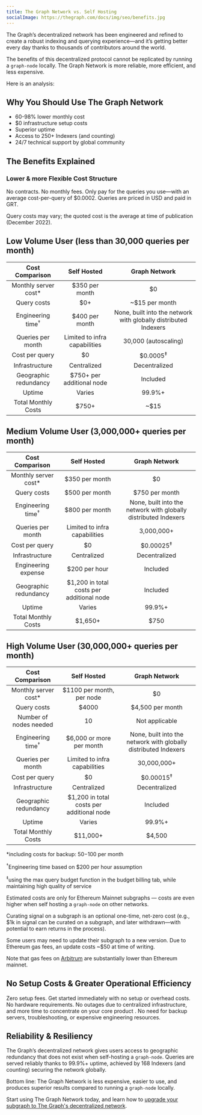 ```yaml
---
title: The Graph Network vs. Self Hosting
socialImage: https://thegraph.com/docs/img/seo/benefits.jpg
---
```


The Graph’s decentralized network has been engineered and refined to create a robust indexing and querying experience—and it’s getting better every day thanks to thousands of contributors around the world.

The benefits of this decentralized protocol cannot be replicated by running a `graph-node` locally. The Graph Network is more reliable, more efficient, and less expensive.

Here is an analysis:

## Why You Should Use The Graph Network

- 60-98% lower monthly cost
- $0 infrastructure setup costs
- Superior uptime
- Access to 250+ Indexers (and counting)
- 24/7 technical support by global community

## The Benefits Explained

### Lower & more Flexible Cost Structure

No contracts. No monthly fees. Only pay for the queries you use—with an average cost-per-query of $0.0002. Queries are priced in USD and paid in GRT.

Query costs may vary; the quoted cost is the average at time of publication (December 2022).

## Low Volume User (less than 30,000 queries per month)

| Cost Comparison | Self Hosted | Graph Network |
| :-: | :-: | :-: |
| Monthly server cost\* | $350 per month | $0 |
| Query costs | $0+ | ~$15 per month |
| Engineering time<sup>†</sup> | $400 per month | None, built into the network with globally distributed Indexers |
| Queries per month | Limited to infra capabilities | 30,000 (autoscaling) |
| Cost per query | $0 | $0.0005<sup>‡</sup> |
| Infrastructure | Centralized | Decentralized |
| Geographic redundancy | $750+ per additional node | Included |
| Uptime | Varies | 99.9%+ |
| Total Monthly Costs | <span className="highlight-row" />$750+ | ~$15 |

## Medium Volume User (3,000,000+ queries per month)

| Cost Comparison | Self Hosted | Graph Network |
| :-: | :-: | :-: |
| Monthly server cost\* | $350 per month | $0 |
| Query costs | $500 per month | $750 per month |
| Engineering time<sup>†</sup> | $800 per month | None, built into the network with globally distributed Indexers |
| Queries per month | Limited to infra capabilities | 3,000,000+ |
| Cost per query | $0 | $0.00025<sup>‡</sup> |
| Infrastructure | Centralized | Decentralized |
| Engineering expense | $200 per hour | Included |
| Geographic redundancy | $1,200 in total costs per additional node | Included |
| Uptime | Varies | 99.9%+ |
| Total Monthly Costs | <span className="highlight-row" /> $1,650+ | $750 |

## High Volume User (30,000,000+ queries per month)

| Cost Comparison | Self Hosted | Graph Network |
| :-: | :-: | :-: |
| Monthly server cost\* | $1100 per month, per node | $0 |
| Query costs | $4000 | $4,500 per month |
| Number of nodes needed | 10 | Not applicable |
| Engineering time<sup>†</sup> | $6,000 or more per month | None, built into the network with globally distributed Indexers |
| Queries per month | Limited to infra capabilities | 30,000,000+ |
| Cost per query | $0 | $0.00015<sup>‡</sup> |
| Infrastructure | Centralized | Decentralized |
| Geographic redundancy | $1,200 in total costs per additional node | Included |
| Uptime | Varies | 99.9%+ |
| Total Monthly Costs | <span className="highlight-row" /> $11,000+ | $4,500 |

\*including costs for backup: $50-$100 per month

<sup>†</sup>Engineering time based on $200 per hour assumption

<sup>‡</sup>using the max query budget function in the budget billing tab, while maintaining high quality of service

Estimated costs are only for Ethereum Mainnet subgraphs — costs are even higher when self hosting a `graph-node` on other networks.

Curating signal on a subgraph is an optional one-time, net-zero cost (e.g., $1k in signal can be curated on a subgraph, and later withdrawn—with potential to earn returns in the process).

Some users may need to update their subgraph to a new version. Due to Ethereum gas fees, an update costs ~$50 at time of writing.

Note that gas fees on [Arbitrum](/arbitrum/arbitrum-faq) are substantially lower than Ethereum mainnet.

## No Setup Costs & Greater Operational Efficiency

Zero setup fees. Get started immediately with no setup or overhead costs. No hardware requirements. No outages due to centralized infrastructure, and more time to concentrate on your core product . No need for backup servers, troubleshooting, or expensive engineering resources.

## Reliability & Resiliency

The Graph’s decentralized network gives users access to geographic redundancy that does not exist when self-hosting a `graph-node`. Queries are served reliably thanks to 99.9%+ uptime, achieved by 168 Indexers (and counting) securing the network globally.

Bottom line: The Graph Network is less expensive, easier to use, and produces superior results compared to running a `graph-node` locally.

Start using The Graph Network today, and learn how to [upgrade your subgraph to The Graph's decentralized network](/cookbook/upgrading-a-subgraph).
